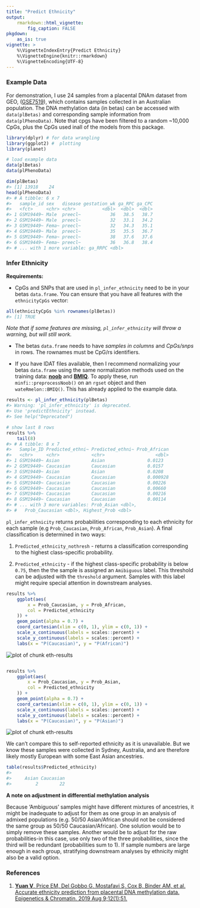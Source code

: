 ```yaml
---
title: "Predict Ethnicity"
output: 
    rmarkdown::html_vignette:
        fig_caption: FALSE
pkgdown:
    as_is: true
vignette: >
    %\VignetteIndexEntry{Predict Ethnicity}
    %\VignetteEngine{knitr::rmarkdown}
    %\VignetteEncoding{UTF-8}
---
```




### Example Data

For demonstration, I use 24 samples from a placental DNAm dataset from GEO,
([GSE7519](https://www.ncbi.nlm.nih.gov/geo/query/acc.cgi?acc=GSE75196)), which
contains samples collected in an Australian population. The DNA methylation 
data (in betas) can be accessed with `data(plBetas)` and corresponding sample
information from `data(plPhenoData)`. Note that cpgs have been filtered to a 
random \~10,000 CpGs, plus the CpGs used inall of the models from this package.


```r
library(dplyr) # for data wrangling
library(ggplot2) #  plotting
library(planet)

# load example data
data(plBetas)
data(plPhenoData)

dim(plBetas)
#> [1] 13918    24
head(plPhenoData)
#> # A tibble: 6 x 7
#>   sample_id sex   disease gestation_wk ga_RPC ga_CPC
#>   <fct>     <chr> <chr>          <dbl>  <dbl>  <dbl>
#> 1 GSM19449~ Male  preecl~           36   38.5   38.7
#> 2 GSM19449~ Male  preecl~           32   33.1   34.2
#> 3 GSM19449~ Fema~ preecl~           32   34.3   35.1
#> 4 GSM19449~ Male  preecl~           35   35.5   36.7
#> 5 GSM19449~ Fema~ preecl~           38   37.6   37.6
#> 6 GSM19449~ Fema~ preecl~           36   36.8   38.4
#> # ... with 1 more variable: ga_RRPC <dbl>
```

### Infer Ethnicity

**Requirements:**

- CpGs and SNPs that are used in `pl_infer_ethnicity` need to be in your betas
`data.frame`. You can ensure that you have all features with the
`ethnicityCpGs` vector:


```r
all(ethnicityCpGs %in% rownames(plBetas))
#> [1] TRUE
```

*Note that if some features are missing, `pl_infer_ethnicity` will throw a
warning, but will still work.*

- The betas `data.frame` needs to have *samples in columns* and *CpGs/snps* in
rows. The rownames must be CpG/rs identifiers.

- If you have IDAT files available, then I recommend normalizing your betas
`data.frame` using the same normalization methods used on the training data:
[**noob**](https://www.ncbi.nlm.nih.gov/pmc/articles/PMC3627582/) and
[**BMIQ**](https://www.ncbi.nlm.nih.gov/pmc/articles/PMC3546795/). To apply 
these, run `minfi::preprocessNoob()` on an `rgset` object and then
`wateRmelon::BMIQ()`. This has already applied to the example data.


```r
results <- pl_infer_ethnicity(plBetas)
#> Warning: 'pl_infer_ethnicity' is deprecated.
#> Use 'predictEthnicity' instead.
#> See help("Deprecated")

# show last 8 rows
results %>%
    tail(8)
#> # A tibble: 8 x 7
#>   Sample_ID Predicted_ethni~ Predicted_ethni~ Prob_African
#>   <chr>     <chr>            <chr>                   <dbl>
#> 1 GSM19449~ Asian            Asian                0.0123  
#> 2 GSM19449~ Caucasian        Caucasian            0.0157  
#> 3 GSM19449~ Asian            Asian                0.0208  
#> 4 GSM19449~ Caucasian        Caucasian            0.000928
#> 5 GSM19449~ Caucasian        Caucasian            0.00226 
#> 6 GSM19449~ Caucasian        Caucasian            0.00660 
#> 7 GSM19449~ Caucasian        Caucasian            0.00216 
#> 8 GSM19449~ Caucasian        Caucasian            0.00114 
#> # ... with 3 more variables: Prob_Asian <dbl>,
#> #   Prob_Caucasian <dbl>, Highest_Prob <dbl>
```

`pl_infer_ethnicity` returns probabilities corresponding to each ethnicity for
each sample (e.g `Prob_Caucasian`, `Prob_African`, `Prob_Asian`). A final
classification is determined in two ways:

1.  `Predicted_ethnicity_nothresh` - returns a classification corresponding to
the highest class-specific probability.

2.  `Predicted_ethnicity` - if the highest class-specific probability is below
`0.75`, then the the sample is assigned an `Amibiguous` label. This threshold 
can be adjusted with the `threshold` argument. Samples with this label might
require special attention in downstream analyses.


```r
results %>%
    ggplot(aes(
        x = Prob_Caucasian, y = Prob_African,
        col = Predicted_ethnicity
    )) +
    geom_point(alpha = 0.7) +
    coord_cartesian(xlim = c(0, 1), ylim = c(0, 1)) +
    scale_x_continuous(labels = scales::percent) +
    scale_y_continuous(labels = scales::percent) +
    labs(x = "P(Caucasian)", y = "P(African)")
```

<img src="fig/eth-results-1.png" title="plot of chunk eth-results" alt="plot of chunk eth-results" style="display: block; margin: auto;" />

```r

results %>%
    ggplot(aes(
        x = Prob_Caucasian, y = Prob_Asian,
        col = Predicted_ethnicity
    )) +
    geom_point(alpha = 0.7) +
    coord_cartesian(xlim = c(0, 1), ylim = c(0, 1)) +
    scale_x_continuous(labels = scales::percent) +
    scale_y_continuous(labels = scales::percent) +
    labs(x = "P(Caucasian)", y = "P(Asian)")
```

<img src="fig/eth-results-2.png" title="plot of chunk eth-results" alt="plot of chunk eth-results" style="display: block; margin: auto;" />

We can't compare this to self-reported ethnicity as it is unavailable. But we
know these samples were collected in Sydney, Australia, and are therefore 
likely mostly European with some East Asian ancestries.


```r
table(results$Predicted_ethnicity)
#> 
#>     Asian Caucasian 
#>         2        22
```

**A note on adjustment in differential methylation analysis**

Because 'Ambiguous' samples might have different mixtures of ancestries, it 
might be inadequate to adjust for them as one group in an analysis of admixed
populations (e.g. 50/50 Asian/African should not be considered the same group 
as 50/50 Caucasian/African). One solution would be to simply remove these
samples. Another would be to adjust for the raw probabilities-in this case, use
only two of the three probabilities, since the third will be redundant
(probabilities sum to 1). If sample numbers are large enough in each group,
stratifying downstream analyses by ethnicity might also be a valid option.

### References

1. [**Yuan V**, Price EM, Del Gobbo G, Mostafavi S, Cox B, Binder AM, et al.
Accurate ethnicity prediction from placental DNA methylation data. Epigenetics 
& Chromatin. 2019 Aug 9;12(1):51.](https://epigeneticsandchromatin.
biomedcentral.com/articles/10.1186/s13072-019-0296-3)
